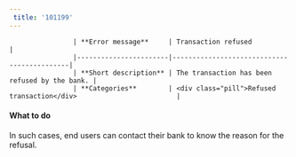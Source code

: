 ```yaml
---  
 title: '101199'  
---  
```



                    | **Error message**     | Transaction refused                   |
                    |-----------------------|--------------------------------------------|
                    | **Short description** | The transaction has been refused by the bank. |
                    | **Categories**        | <div class="pill">Refused transaction</div>                         |
                  

#### What to do  

In such cases, end users can contact their bank to know the reason for the refusal.